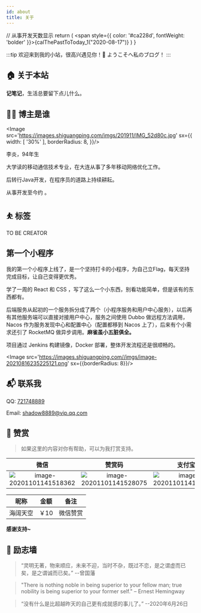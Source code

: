 ```yaml
---
id: about
title: 关于
---
```


  // 从事开发天数显示
  return (
    <span style={{
      color: '#ca228d',
      fontWeight: 'bolder'
    }}>{calThePastToToday_1("2020-08-17")}</span>
  )
}

:::tip
欢迎来到我的小站，很高兴遇见你！🤝
ようこそへ私のブログ！
:::

## 🏠 关于本站

**记笔记**，生活总要留下点儿什么。

## 👨‍💻 博主是谁
<Image src='https://images.shiguangping.com/imgs/201911/IMG_52d80c.jpg' sx={{
  width: [ '30%' ],
  borderRadius: 8,
}}/>


李炎，94年生

大学读的移动通信技术专业，在大连从事了多年移动网络优化工作。

后转行Java开发，在程序员的道路上持续耕耘。

从事开发至今约 <CodeDays /> 。

## ⛹ 标签

<RightAngleBadge>TO BE CREATOR</RightAngleBadge>

## 第一个小程序
我的第一个小程序上线了，是一个坚持打卡的小程序，为自己立Flag，每天坚持完成目标，让自己变得更优秀。

学了一周的 React 和 CSS ，写了这么一个小东西，别看功能简单，但是该有的东西都有。

后端服务从起初的一个服务拆分成了两个（小程序服务和用户中心服务），以后再有其他服务端可以直接对接用户中心，服务之间使用 Dubbo 做远程方法调用，Nacos 作为服务发现中心和配置中心（配置都移到 Nacos 上了），后来有个小需求还引了 RocketMQ 做异步调用。**麻雀虽小五脏俱全。**

项目通过 Jenkins 构建镜像，Docker 部署，整体开发流程还是很顺畅的。

<Image src='https://images.shiguangping.com//imgs/image-20210816235225121.png' sx={{borderRadius: 8}}/>


## 📬 联系我

QQ: [721748889](http://wpa.qq.com/msgrd?v=3&uin=721748889&site=qq&menu=yes)

Email: [shadow8889@vip.qq.com](mailto://shadow8889@vip.qq.com)


## 🍙 赞赏

>如果这里的内容对你有帮助，可以为我打赏支持。

|                             微信                             |                            赞赏码                            |                            支付宝                            |
| :----------------------------------------------------------: | :----------------------------------------------------------: | :----------------------------------------------------------: |
| ![image-20201101141518362](https://images.shiguangping.com//imgs/20201101141518.png) | ![image-20201101141528075](https://images.shiguangping.com//imgs/20201101141528.png) | ![image-20201101141539236](https://images.shiguangping.com//imgs/20201101141539.png) |







| 昵称     | 金额 | 备注     |
| -------- | ---- | -------- |
| 海阔天空 | ￥10 | 微信赞赏 |

**感谢支持~**


## 👊 励志墙

>“灵明无著，物来顺应，未来不迎，当时不杂，既过不恋，是之谓虚而已矣，是之谓诚而已矣。” --曾国藩

>"There is nothing noble in being superior to your fellow man; true nobility is being superior to your former self." – Ernest Hemingway

>“没有什么是比超越昨天的自己更有成就感的事儿了。” --2020年6月26日